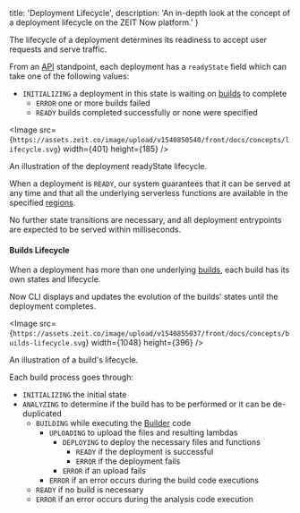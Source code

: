 
  title: 'Deployment Lifecycle',
  description: 'An in-depth look at the concept of a deployment lifecycle on the ZEIT Now platform.'
}

The lifecycle of a deployment determines its readiness to accept user requests and serve traffic.

From an [API](/docs/api) standpoint, each deployment has a `readyState` field which can take one of the following values:

- `INITIALIZING` a deployment in this state is waiting on [builds](/docs/v2/deployments/builds) to complete
    - `ERROR` one or more builds failed
    - `READY` builds completed successfully or none were specified

<Image src={`https://assets.zeit.co/image/upload/v1540850540/front/docs/concepts/lifecycle.svg`}
width={401}
height={185}
/>
<Caption>An illustration of the deployment <InlineCode>readyState</InlineCode> lifecycle.</Caption>

When a deployment is `READY`, our system guarantees that it can be served at any time and that all the underlying serverless functions are available in the specified [regions](/docs/v2/platform/regions-and-providers).

No further state transitions are necessary, and all deployment entrypoints are expected to be served within milliseconds.

#### Builds Lifecycle
When a deployment has more than one underlying [builds](/docs/v2/deployments/builds), each build has its own states and lifecycle.

Now CLI displays and updates the evolution of the builds' states until the deployment completes.

<Image src={`https://assets.zeit.co/image/upload/v1540855037/front/docs/concepts/builds-lifecycle.svg`}
width={1048}
height={396}
/>
<Caption>An illustration of a <GenericLink href="/docs/v2/deployments/builds">build's</GenericLink> lifecycle.</Caption>

Each build process goes through:

- `INITIALIZING` the initial state
- `ANALYZING` to determine if the build has to be performed or it can be de-duplicated
    - `BUILDING` while executing the [Builder](/docs/v2/deployments/builders/overview) code
        - `UPLOADING` to upload the files and resulting lambdas
            - `DEPLOYING` to deploy the necessary files and functions
                - `READY` if the deployment is successful
                - `ERROR` if the deployment fails
            - `ERROR` if an upload fails
        - `ERROR` if an error occurs during the build code executions
    - `READY` if no build is necessary
    - `ERROR` if an error occurs during the analysis code execution

